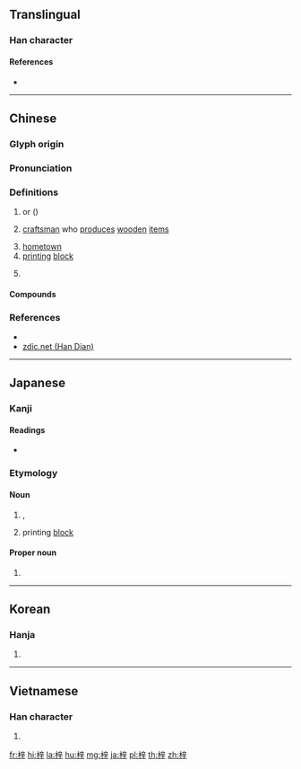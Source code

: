 ==Translingual==

===Han character===
{{Han char|rn=75|rad=木|as=07|sn=11|four=40941|canj=DYTJ,XDYTJ|ids=⿰木辛}}

====References====
* {{Han ref|kx=0528.250|dkj=14845|dj=0917.130|hdz=21219.030|uh=6893|ud=26771|bh=B1EA|bd=45546}}

----

==Chinese==
{{zh-forms}}

===Glyph origin===
{{Han etym}}

===Pronunciation===
{{zh-pron
|m=zǐ
|c=zi2
|mn=qz:chír/xm,zz:chú
|mc=y
|oc=y
|cat=n
}}

===Definitions===
{{zh-hanzi}}

# {{vern|yellow catalpa}} or {{vern|Chinese catalpa}} ({{taxlink|Catalpa ovata|species|noshow=1}})
#: {{zh-l|付木}}
# [[craftsman]] who [[produce]]s [[wooden]] [[item]]s
#: {{zh-l|梓匠}}
# [[hometown]]
# [[printing]] [[block]]
#: {{zh-l|付梓}}
# {{surname|lang=zh}}

====Compounds====
{{zh-der|上梓|付梓|吳敬梓|喬梓|杞梓|桑梓|桑梓之邦|梓人|梓匠|梓匠輪輿|梓器|梓宮|梓材|梓鄉|梓里|橋梓|荊南杞梓|賢喬梓|鄉梓}}

===References===
* {{R:twedu|A01935}}
* [http://www.zdic.net/z/1b/js/6893.htm zdic.net (Han Dian)]

----

==Japanese==

===Kanji===
{{ja-kanji|grade=|rs=木07}}

====Readings====
* {{ja-readings|on=[[し]] (shi)|kun=[[あずさ]] (azusa)}}

===Etymology===
{{ja-kanjitab|あずさ|yomi=k}}

====Noun====
{{ja-noun|あずさ|アズサ}}

# {{vern|Japanese cherry birch|pedia=1}}, {{taxlink|Betula grossa|species|noshow=1}}
# printing [[block]]

====Proper noun====
{{ja-pos|proper noun|あずさ}}

# {{given name|female|lang=ja}}

----

==Korean==

===Hanja===
{{ko-hanja|hangeul=재|eumhun=|rv=jae|mr=chae|y=cay}}

# {{defn|lang=ko|sort=木07}}

----

==Vietnamese==

===Han character===
{{vi-hantu|[[tử]]|rs=木07}}

# {{defn|vi}}

[[fr:梓]]
[[hi:梓]]
[[la:梓]]
[[hu:梓]]
[[mg:梓]]
[[ja:梓]]
[[pl:梓]]
[[th:梓]]
[[zh:梓]]